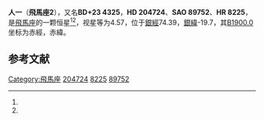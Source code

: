 {{Starbox begin
| name = 飛馬座2
}}
{{Starbox observe
| epoch = [[J2000.0|J2000.0]]
| constell = [[飛馬座|飛馬座]]<ref name=SIMBAD>{{cite web
 | url=http://simbad.u-strasbg.fr/simbad/sim-id?Ident=HR+8225
 | title=Pulsating variable Star
 | publisher=Centre de Données astronomiques de Strasbourg
 | work=SIMBAD
 | accessdate=2012-07-13
 | archive-date=2016-03-18
 | archive-url=https://web.archive.org/web/20160318100437/http://simbad.u-strasbg.fr/simbad/sim-id?Ident=HR+8225
 | dead-url=no
 }}</ref><ref name=DATA>{{cite web
 | url=http://vizier.u-strasbg.fr/viz-bin/VizieR-5?-out.add=.&-source=5050&-corr=PK=HR&-out.max=9999&HR=8225
 | title=VizieR Detailed Page
 | accessdate=2012-07-13
 | archive-date=2016-03-05
 | archive-url=https://web.archive.org/web/20160305004614/http://vizier.u-strasbg.fr/viz-bin/VizieR-5?-out.add=.&-source=5050&-corr=PK=HR&-out.max=9999&HR=8225
 | dead-url=no
 }}</ref>
| 星官 = [[人_(星官)|人]]
| ra = {{RA|21|29|56.9}}<ref name=SIMBAD /><ref name=DATA />
| dec = {{DEC|+23|38|20}}<ref name=SIMBAD /><ref name=DATA />
| appmag_v = 4.57<ref name=SIMBAD /><ref name=DATA />
}}
{{Starbox character
| class = M1+III<ref name=SIMBAD /><ref name=DATA />
| b-v = 1.62<ref name=SIMBAD /><ref name=DATA />
| u-b = 1.93<ref name=SIMBAD /><ref name=DATA />
| r-i = 1.09<ref name=SIMBAD /><ref name=DATA />
| variable = 
}}
{{Starbox astrometry
| radial_v = 1.93
| prop_mo_ra = -19
| parallax = 0.013
| p_error = 
}}
{{Starbox catalog
| names =BD+23 4325，[[SAO星表|SAO]] 89752，[[HD星表|HD]] 204724，[[HR星表|HR]] 8225}}
{{Starbox reference |Simbad=HR+8225}}
{{Starbox end}}

'''人一'''（'''飛馬座2'''），又名'''BD+23 4325'''，'''HD 204724'''、'''SAO 89752'''、'''HR 8225'''，是[[飛馬座|飛馬座]]的一颗恒星<ref name=SIMBAD /><ref name=DATA />，视星等为4.57，位于[[銀道座標系|銀經]]74.39，[[銀道座標系|銀緯]]-19.7，其[[B1900.0|B1900.0]]坐标为赤經{{RA|21|25|25}}，赤緯{{DEC|+23|-19.7|2}}。

== 参考文献 ==
{{reflist}}

{{飞马座恒星}}
{{星官|人|4|4}}

[[Category:飛馬座|Category:飛馬座]]
[[Category:HD和HDE天體|204724]]
[[Category:HR天體|8225]]
[[Category:SAO天體|89752]]


{{star-stub}}
